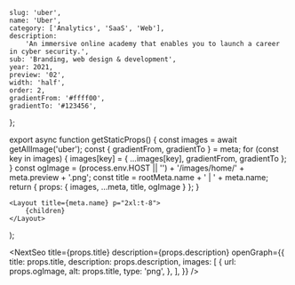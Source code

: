 
	slug: 'uber',
	name: 'Uber',
	category: ['Analytics', 'SaaS', 'Web'],
	description:
		'An immersive online academy that enables you to launch a career in cyber security.',
	sub: 'Branding, web design & development',
	year: 2021,
	preview: '02',
	width: 'half',
	order: 2,
	gradientFrom: '#ffff00',
	gradientTo: '#123456',
};

export async function getStaticProps() {
	const images = await getAllImage('uber');
	const { gradientFrom, gradientTo } = meta;
	for (const key in images) {
		images[key] = { ...images[key], gradientFrom, gradientTo };
	}
	const ogImage =
		(process.env.HOST || '') + '/images/home/' + meta.preview + '.png';
	const title = rootMeta.name + ' | ' + meta.name;
	return { props: { images, ...meta, title, ogImage } };
}

	<Layout title={meta.name} p="2xl:t-8">
		{children}
	</Layout>
);

<NextSeo
	title={props.title}
	description={props.description}
	openGraph={{
		title: props.title,
		description: props.description,
		images: [
			{
				url: props.ogImage,
				alt: props.title,
				type: 'png',
			},
		],
	}}
/>

<Title text="An alert framework for global live ops." sub="UberEats 2020" />

<FullWidth>
	<Image {...props.images['01']} />
</FullWidth>

<RegularWidth>
	<Paragraph>
		Terra is UberEats’ marketplace real-time monitoring tool used by global Live
		Ops to manage our global marketplace dynamics. When there is an imbalance in
		supply and demand (a sudden spike in demand, for example), ops teams can
		pull various levers that help balance the marketplace in real-time.
	</Paragraph>
</RegularWidth>

<Header>1 — The new feature</Header>

<RegularWidth>
	<Image {...props.images['02']} />
</RegularWidth>

<RegularWidth>
	<Paragraph>
		We designed and developed a new activity and alert framework within Terra
		that gave UberEats Live Ops team timely alerts and full context of global
		marketplace dynamics. This new feature led to:
	</Paragraph>
</RegularWidth>

<RegularWidth>
	<div className="flex justify-center font-worksans px-5 lg:py-10 lg:flex-row lg:px-0">
		<div className="lg:flex lg:gap-5">
			<div className="flex gap-6">
				<div className="w-16 h-16">
					<Image {...props.images['arrow_up']} />
				</div>
				<ul>
					<li className="font-medium mb-5 text-4xl lg:text-6xl">25%</li>
					<li className="opacity-50 lg:text-xl">Agents productivity</li>
				</ul>
			</div>
			<div className="flex gap-6">
				<div className="w-16 h-16">
					<Image {...props.images['arrow_down']} />
				</div>
				<ul>
					<li className="font-medium mb-5 text-4xl lg:text-6xl">15m</li>
					<li className="opacity-50 lg:text-xl">Alerts resolvement time</li>
				</ul>
			</div>
		</div>
	</div>
</RegularWidth>

<Header>2 — The challenge</Header>

<RegularWidth>
	<Image {...props.images['03']} />
</RegularWidth>

<RegularWidth>
	<div className="font-worksans flex flex-col gap-5 py-10 px-5 lg:gap-10 lg:mb-5 lg:py-20 lg:grid lg:grid-cols-12 lg:px-0">
		<div className="lg:text-xl lg:font-medium lg:col-start-2 lg:col-span-4">
			<div className="lg:mb-3">
				There was not a centralized place to view actions taken to manage the
				marketplace.
			</div>
			<div>
				Ops needed multiple tools to understand what was happening in the
				marketplace:
			</div>
		</div>
		<div className="lg:col-start-7 lg:col-span-5 lg:text-base">
			<div className="bg-white bg-opacity-10 p-5 rounded-xl mb-5">
				<h3 className="font-bold lg:mb-3">Gchat bot</h3>
				<p className="font-medium">
					Ops built a bot that share real-time alerts in Gchat. However, this
					chat does not give agents full context of the marketplace dynamics.
				</p>
			</div>
			<div className="bg-white bg-opacity-10 p-5 rounded-xl mb-5">
				<h3 className="font-bold lg:mb-3">Klaxon web app</h3>
				<p className="font-medium">
					Independent app that stores global marketplace real-time alerts, which
					does not provide any context about marketplace health.
				</p>
			</div>
			<div className="bg-white bg-opacity-10 p-5 rounded-xl">
				<h3 className="font-bold lg:mb-3">Ops activity query</h3>
				<p className="font-medium">
					Terra logs all actions taken and state of the market at the time.
					However, this is only available in a database that must be queried
					externally and on an ad hoc basis.
				</p>
			</div>
		</div>
	</div>
</RegularWidth>

<RegularWidth>
	<Image {...props.images['04']} />
</RegularWidth>

<Header>3 — User research</Header>

<RegularWidth>
	<div className="font-worksans px-5 mb-10 lg:mb-20 lg:px-0 lg:grid lg:grid-cols-12 lg:gap-5">
		<div className="border-opacity-20 border border-light-gray rounded-lg p-5 lg:p-10 lg:col-span-10 lg:col-start-2">
			<div className="pb-10 flex border-b border-s-light-gray flex-col lg:flex-row">
				<Image
					{...props.images['A01']}
					noRound
					className="mr-10 rounded-full w-32 h-32 mb-4 lg:mb-0"
				/>
				<div className="lg:ml-10">
					<h3 className="font-bold mb-4 text-2xl">Sam - Ops Manager</h3>
					<p className="font-medium lg:w-7/12">
						Ensure consistent supply and demand across Eats marketplace through
						continuous analytical assessment and intervention. Manage a team of
						COEs.
					</p>
				</div>
			</div>
			<div className="flex pt-10 flex-col lg:flex-row">
				<div className="lg:w-6/12 lg:pr-4">
					<h4 className="font-bold leading-5 mb-4">Tasks & Responsibilities</h4>
					<ul className="text-sm">
						<li className="mb-2">
							• Use Terra once a week for reviewing and reportingpurposes.
						</li>
						<li className="mb-2">
							• Help COE agents when serious issues arise, or when COE agents
							request to review their work
						</li>
						<li>• Run queries once a week to review COE performance</li>
					</ul>
				</div>
				<div className="lg:w-6/12 lg:pl-4">
					<h4 className="font-bold leading-5 mb-4">Core needs</h4>
					<ul className="text-sm">
						<li className="mb-2">
							• Comprehensive picture of Marketplace health and COEs’ actions.
							Data is real-time so historical metrics are crucial in his
							evaluation of team performance.
						</li>
						<li>
							• Deeply care about COE agents responsiveness to alerts and the
							results of their actions
						</li>
					</ul>
				</div>
			</div>
		</div>
	</div>
	<div className="font-worksans px-5 mb-10 lg:mb-20 lg:px-0 lg:grid lg:grid-cols-12 lg:gap-5">
		<div className="border-opacity-20 border border-light-gray rounded-lg p-5 lg:p-10 lg:col-span-10 lg:col-start-2">
			<div className="pb-10 flex border-b border-s-light-gray flex-col lg:flex-row">
				<Image
					{...props.images['A02']}
					noRound
					className="mr-10 rounded-full w-32 h-32 mb-4 lg:mb-0"
				/>
				<div className="lg:ml-10">
					<h3 className="font-bold mb-4 text-2xl">
						Peter - Center of Excellence agent
					</h3>
					<p className="font-medium lg:w-7/12">
						Monitor the Marketplace in real-time and resolve when problems
						arise. If the problem is serious, escalate to Ops managers.
					</p>
				</div>
			</div>
			<div className="flex pt-10 flex-col lg:flex-row">
				<div className="lg:w-6/12 lg:pr-4">
					<h4 className="font-bold leading-5 mb-4">Tasks & Responsibilities</h4>
					<ul className="text-sm">
						<li className="mb-2">
							• Use Terra daily for marketplace monitoring
						</li>
						<li className="mb-2">
							• Depending on level of autonomy, fix problems when they arise
						</li>
						<li>• For serious issues, escalate to Ops Managers</li>
					</ul>
				</div>
				<div className="lg:w-6/12 lg:pl-4">
					<h4 className="font-bold leading-5 mb-4">Core needs</h4>
					<ul className="text-sm">
						<li className="mb-2">• Monitor the latest alerts in real-time</li>
						<li className="mb-2">
							• Avoid duplicated efforts by having insights into his team’s work
							progress
						</li>
						<li>
							• The ability to communicate to his team when special
							circumstances happen that they decided to do something out of the
							norm
						</li>
					</ul>
				</div>
			</div>
		</div>
	</div>
</RegularWidth>

<RegularWidth>
	<Image {...props.images['05']} />
</RegularWidth>

<Header>4 — Setting goals</Header>

<RegularWidth>
	<Image {...props.images['06']} />
</RegularWidth>

<RegularWidth>
	<Image {...props.images['07']} />
</RegularWidth>

<RegularWidth>
	<div className="flex justify-center font-worksans px-5 pt-10 lg:pt-20 lg:px-0">
		<div>
			<div className="flex mb-5 items-center gap-10">
				<div className="w-10 h-10">
					<Image {...props.images['arrow_up']} />
				</div>
				<h3 className="font-bold text-4xl">
					User adoption: 7-day active users
				</h3>
			</div>
			<div className="flex mb-5 items-center gap-10">
				<div className="w-10 h-10">
					<Image {...props.images['arrow_down']} />
				</div>
				<h3 className="font-bold text-4xl">Time to alerts resolvement</h3>
			</div>
			<div className="flex mb-5 items-center gap-10">
				<div className="w-10 h-10">
					<Image {...props.images['arrow_up']} />
				</div>
				<h3 className="font-bold text-4xl"># of markets per agent</h3>
			</div>
			<div className="flex mb-5 items-center gap-10">
				<div className="w-10 h-10">
					<Image {...props.images['arrow_up']} />
				</div>
				<h3 className="font-bold text-4xl"># of markets per agent</h3>
			</div>
		</div>
	</div>
</RegularWidth>

<Header>5 — The solutions</Header>

<RegularWidth>
	<Image {...props.images['08']} />
</RegularWidth>

<RegularWidth>
	<Caption>
		We streamlined the workflow by removing the dependency on Klaxon. This
		helped conslidate the number of steps because agents have full context of
		marketplace dynamics within Terra. Team communication is streamlined since
		agents have visibility over who works on which tasks.
	</Caption>
</RegularWidth>

<RegularWidth>
	<Image {...props.images['09']} />
</RegularWidth>

<RegularWidth>
	<Caption>
		Agents can filter alerts by locations, down to the country and region level.
	</Caption>
</RegularWidth>

<RegularWidth>
	<Image {...props.images['10']} />
</RegularWidth>

<RegularWidth>
	<Caption>
		Tapping on each row reveals full context of marketplace dynamics at that
		time. A graph helps ops understand how and why the alert was fired.
	</Caption>
</RegularWidth>

<RegularWidth>
	<Image {...props.images['11']} />
</RegularWidth>

<RegularWidth>
	<Caption>
		On Activity tab, Ops managers can monitor team performance at any time.
		There’s no need to run hours long query anymore. Terra highlights actions
		that go against AI’s recommendations to make it easier for managers to
		inspect special cases.
	</Caption>
</RegularWidth>

<RegularWidth>
	<Image {...props.images['12']} />
</RegularWidth>

<RegularWidth>
	<Caption>
		We added alerts to the historical chart to help ops managers understand the
		relationship between alerts and market conditions.
	</Caption>
</RegularWidth>
